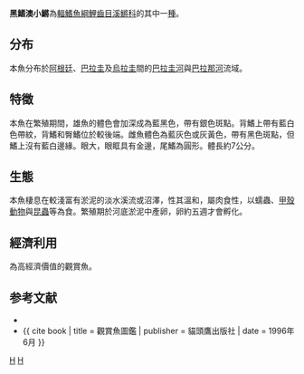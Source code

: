 {{Speciesbox 
| taxon = Austrolebias nachtigalli
| status = NE
| status_system = IUCN3.1
| authority = {{le|查爾斯·塔特·里根|Charles Tate Regan|Regan}},1912
| synonyms = *''Cynolebias nigripinnis''<br /><small>Regan, 1912</small> ''
*''Cynolebias nigripinnis nigripinnis''<br /><small>Regan, 1912</small> ''
}}
'''黑鰭澳小鱂'''為[[輻鰭魚綱|輻鰭魚綱]][[鯉齒目|鯉齒目]][[溪鱂科|溪鱂科]]的其中一[[種|種]]。

==分布==
本魚分布於[[阿根廷|阿根廷]]、[[巴拉圭|巴拉圭]]及[[烏拉圭|烏拉圭]]間的[[巴拉圭河|巴拉圭河]]與[[巴拉那河|巴拉那河]]流域。

==特徵==
本魚在繁殖期間，雄魚的體色會加深成為藍黑色，帶有銀色斑點。背鰭上帶有藍白色帶紋，背鰭和臀鰭位於較後端。雌魚體色為藍灰色或灰黃色，帶有黑色斑點，但鰭上沒有藍白邊緣。眼大，眼眶具有金邊，尾鰭為圓形。體長約7公分。

==生態==
本魚棲息在較淺富有淤泥的淡水溪流或沼澤，性其溫和，屬肉食性，以蠕蟲、[[甲殼動物|甲殼動物]]與[[昆蟲|昆蟲]]等為食。繁殖期於河底淤泥中產卵，卵約五週才會孵化。

==經濟利用==
為高經濟價值的觀賞魚。

==参考文献==
*{{FishBase_species|genus=Austrolebias|species=nigripinnis|year=2011|month=12}}
*{{ cite book | title = 觀賞魚圖鑑 | publisher = 貓頭鷹出版社 | date = 1996年6月 }}
{{Taxonbar|from=Q5516262}}

[[Category:觀賞魚|H]]
[[Category:Austrolebias|H]]